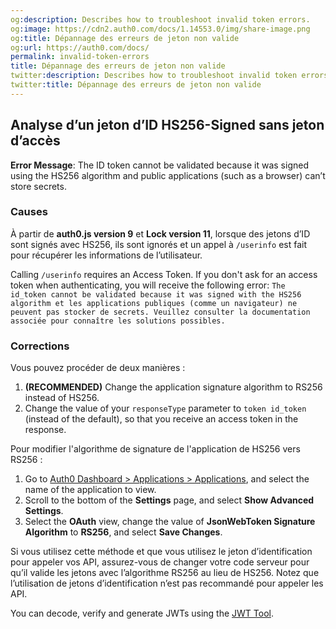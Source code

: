 ```yaml
---
og:description: Describes how to troubleshoot invalid token errors.
og:image: https://cdn2.auth0.com/docs/1.14553.0/img/share-image.png
og:title: Dépannage des erreurs de jeton non valide
og:url: https://auth0.com/docs/
permalink: invalid-token-errors
title: Dépannage des erreurs de jeton non valide
twitter:description: Describes how to troubleshoot invalid token errors.
twitter:title: Dépannage des erreurs de jeton non valide
---
```


## Analyse d’un jeton d’ID HS256-Signed sans jeton d’accès

**Error Message**: The <Tooltip tip="ID Token: Credential meant for the client itself, rather than for accessing a resource." cta="View Glossary" href="/docs/glossary?term=ID+token">ID token</Tooltip> cannot be validated because it was signed using the HS256 algorithm and public applications (such as a browser) can’t store secrets.

### Causes

À partir de **auth0.js version 9** et **Lock version 11**, lorsque des jetons d’ID sont signés avec HS256, ils sont ignorés et un appel à `/userinfo` est fait pour récupérer les informations de l’utilisateur.

Calling `/userinfo` requires an <Tooltip tip="Access Token: Authorization credential, in the form of an opaque string or JWT, used to access an API." cta="View Glossary" href="/docs/glossary?term=Access+Token">Access Token</Tooltip>. If you don't ask for an access token when authenticating, you will receive the following error:
`The id_token cannot be validated because it was signed with the HS256 algorithm
et les applications publiques (comme un navigateur) ne peuvent pas stocker de secrets.
Veuillez consulter la documentation associée pour connaître les solutions possibles.`

### Corrections

Vous pouvez procéder de deux manières :

1. **(RECOMMENDED)** Change the application signature algorithm to RS256 instead of HS256.
2. Change the value of your `responseType` parameter to `token id_token` (instead of the default), so that you receive an access token in the response.

Pour modifier l'algorithme de signature de l'application de HS256 vers RS256 :

1. Go to [Auth0 Dashboard > Applications > Applications](https://manage.auth0.com/#/applications), and select the name of the application to view.
2. Scroll to the bottom of the **Settings** page, and select **Show Advanced Settings**.
3. Select the **OAuth** view, change the value of **JsonWebToken Signature Algorithm** to **RS256**, and select **Save Changes**.

Si vous utilisez cette méthode et que vous utilisez le jeton d’identification pour appeler vos API, assurez-vous de changer votre code serveur pour qu’il valide les jetons avec l’algorithme RS256 au lieu de HS256. Notez que l’utilisation de jetons d’identification n’est pas recommandé pour appeler les API.

You can decode, verify and generate <Tooltip tip="JSON Web Token (JWT): Standard ID Token format (and often Access Token format) used to represent claims securely between two parties." cta="View Glossary" href="/docs/glossary?term=JWTs">JWTs</Tooltip> using the [JWT Tool](https://jwt.io/).